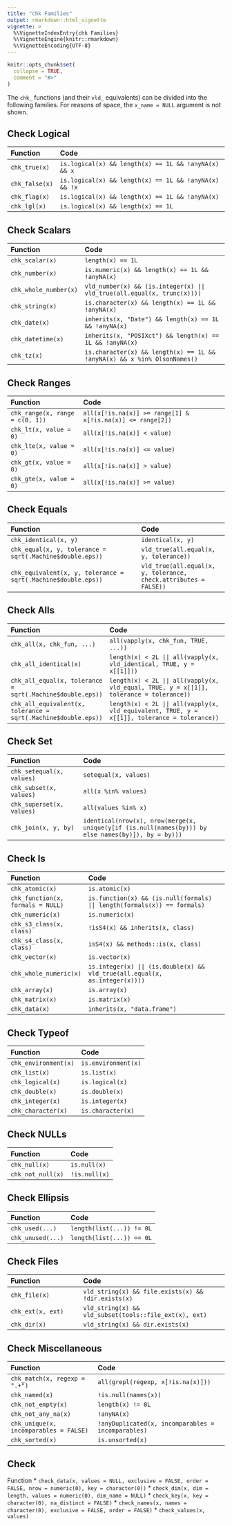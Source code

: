 ```yaml
---
title: "chk Families"
output: rmarkdown::html_vignette
vignette: >
  %\VignetteIndexEntry{chk Families}
  %\VignetteEngine{knitr::rmarkdown}
  %\VignetteEncoding{UTF-8}
---
```


```r
knitr::opts_chunk$set(
  collapse = TRUE,
  comment = "#>"
)
```

The `chk_` functions (and their `vld_` equivalents) can be divided into the following families.
For reasons of space, the `x_name = NULL` argument is not shown.

## Check Logical

Function | Code
:- | :-
`chk_true(x)` | `is.logical(x) && length(x) == 1L && !anyNA(x) && x`
`chk_false(x)` | `is.logical(x) && length(x) == 1L && !anyNA(x) && !x`
`chk_flag(x)` | `is.logical(x) && length(x) == 1L && !anyNA(x)`
`chk_lgl(x)` | `is.logical(x) && length(x) == 1L`

## Check Scalars

Function | Code
:- | :------
`chk_scalar(x)` | `length(x) == 1L`
`chk_number(x)` | `is.numeric(x) && length(x) == 1L && !anyNA(x)`
`chk_whole_number(x)` | `vld_number(x) && (is.integer(x) || vld_true(all.equal(x, trunc(x))))`
`chk_string(x)` | `is.character(x) && length(x) == 1L && !anyNA(x)`
`chk_date(x)` | `inherits(x, "Date") && length(x) == 1L && !anyNA(x)`
`chk_datetime(x)` | `inherits(x, "POSIXct") && length(x) == 1L && !anyNA(x)`
`chk_tz(x)` | `is.character(x) && length(x) == 1L && !anyNA(x) && x %in% OlsonNames()`

## Check Ranges

Function  | Code
:- | :---
`chk_range(x, range = c(0, 1))` | `all(x[!is.na(x)] >= range[1] & x[!is.na(x)] <= range[2])`
`chk_lt(x, value = 0)` | `all(x[!is.na(x)] < value)`
`chk_lte(x, value = 0)` | `all(x[!is.na(x)] <= value)`
`chk_gt(x, value = 0)` | `all(x[!is.na(x)] > value)`
`chk_gte(x, value = 0)` | `all(x[!is.na(x)] >= value)`

## Check Equals

Function | Code
:-- | :-
`chk_identical(x, y)` | `identical(x, y)`
`chk_equal(x, y, tolerance = sqrt(.Machine$double.eps))` | `vld_true(all.equal(x, y, tolerance))`
`chk_equivalent(x, y, tolerance = sqrt(.Machine$double.eps))` | `vld_true(all.equal(x, y, tolerance, check.attributes = FALSE))`

## Check Alls

Function |  Code
:- | :---
`chk_all(x, chk_fun, ...)` | `all(vapply(x, chk_fun, TRUE, ...))`
`chk_all_identical(x)` | `length(x) < 2L || all(vapply(x, vld_identical, TRUE, y = x[[1]]))`
`chk_all_equal(x, tolerance = sqrt(.Machine$double.eps))` | `length(x) < 2L || all(vapply(x, vld_equal, TRUE, y = x[[1]], tolerance = tolerance))`
`chk_all_equivalent(x, tolerance = sqrt(.Machine$double.eps))` | `length(x) < 2L || all(vapply(x, vld_equivalent, TRUE, y = x[[1]], tolerance = tolerance))`

## Check Set

Function | Code
:- | :---
`chk_setequal(x, values)` | `setequal(x, values)`
`chk_subset(x, values)` | `all(x %in% values)`
`chk_superset(x, values)` | `all(values %in% x)`
`chk_join(x, y, by)` | `identical(nrow(x), nrow(merge(x, unique(y[if (is.null(names(by))) by else names(by)]), by = by)))`

## Check Is

Function | Code
:- | :---
`chk_atomic(x)` | `is.atomic(x)`
`chk_function(x, formals = NULL)` | `is.function(x) && (is.null(formals) || length(formals(x)) == formals)`
`chk_numeric(x)` | `is.numeric(x)`
`chk_s3_class(x, class)` | `!isS4(x) && inherits(x, class)`
`chk_s4_class(x, class)` | `isS4(x) && methods::is(x, class)`
`chk_vector(x)` | `is.vector(x)`
`chk_whole_numeric(x)` | `is.integer(x) || (is.double(x) && vld_true(all.equal(x, as.integer(x))))`
`chk_array(x)` | `is.array(x)`
`chk_matrix(x)` | `is.matrix(x)`
`chk_data(x)` | `inherits(x, "data.frame")`

## Check Typeof

Function | Code
:- | :---
`chk_environment(x)` | `is.environment(x)`
`chk_list(x)` | `is.list(x)`
`chk_logical(x)` | `is.logical(x)`
`chk_double(x)` | `is.double(x)`
`chk_integer(x)` | `is.integer(x)`
`chk_character(x)` | `is.character(x)`

## Check NULLs

Function | Code
:- | :---
`chk_null(x)` | `is.null(x)`
`chk_not_null(x)` | `!is.null(x)`

## Check Ellipsis

Function | Code
:- | :---
`chk_used(...)` | `length(list(...)) != 0L`
`chk_unused(...)` | `length(list(...)) == 0L`

## Check Files

Function |  Code
:- | :---
`chk_file(x)` | `vld_string(x) && file.exists(x) && !dir.exists(x)`
`chk_ext(x, ext)` | `vld_string(x) && vld_subset(tools::file_ext(x), ext)`
`chk_dir(x)` | `vld_string(x) && dir.exists(x)`

## Check Miscellaneous

Function | Code
:- | :--
`chk_match(x, regexp = ".+")` | `all(grepl(regexp, x[!is.na(x)]))`
`chk_named(x)` |  `!is.null(names(x))`
`chk_not_empty(x)` |  `length(x) != 0L`
`chk_not_any_na(x)` |  `!anyNA(x)`
`chk_unique(x, incomparables = FALSE)` | `!anyDuplicated(x, incomparables = incomparables)`
`chk_sorted(x)` | `is.unsorted(x)`

## Check

Function
 * `check_data(x, values = NULL, exclusive = FALSE, order = FALSE, nrow = numeric(0), key = character(0))` 
* `check_dim(x, dim = length, values = numeric(0), dim_name = NULL)` 
* `check_key(x, key = character(0), na_distinct = FALSE)` 
* `check_names(x, names = character(0), exclusive = FALSE, order = FALSE)` 
* `check_values(x, values)` 
